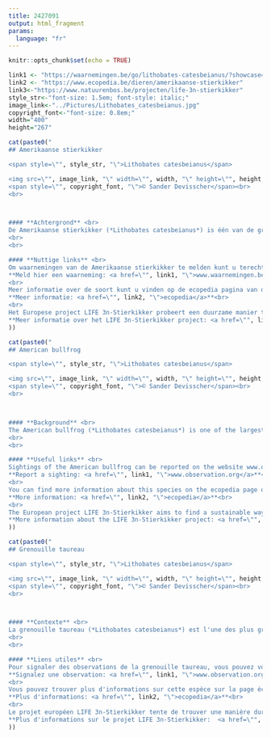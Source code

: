 ```yaml
---
title: 2427091
output: html_fragment
params:
  language: "fr"
---
```

<style>
h1.title {
  display: none;
}
</style>

```r
knitr::opts_chunk$set(echo = TRUE)
```

```r
link1 <- "https://waarnemingen.be/go/lithobates-catesbeianus/?showcase=1"
link2 <- "https://www.ecopedia.be/dieren/amerikaanse-stierkikker"
link3<-"https://www.natuurenbos.be/projecten/life-3n-stierkikker"
style_str<-"font-size: 1.5em; font-style: italic;"
image_link<-"../Pictures/Lithobates_catesbeianus.jpg"
copyright_font<-"font-size: 0.8em;"
width="400"
height="267"
```

```r
cat(paste0("
## Amerikaanse stierkikker

<span style=\"", style_str, "\">Lithobates catesbeianus</span>

<img src=\"", image_link, "\" width=\"", width, "\" height=\"", height, "\"><br>
<span style=\"", copyright_font, "\">© Sander Devisscher</span><br>
<br>



#### **Achtergrond** <br>
De Amerikaanse stierkikker (*Lithobates catesbeianus*) is één van de grootste kikkers ter wereld, en is zeer competitief en vraatzuchtig. De soort kan drager zijn van verschillende ziektes en vormt een bedreiging voor inheemse amfibieënsoorten en de algemene biodiversiteit. In België zijn er momenteel een aantal populaties van de Amerikaanse stierkikker, waarvan de grootste zich in de vallei van de Grote Nete in Vlaanderen bevindt.
<br>
<br>

#### **Nuttige links** <br>
Om waarnemingen van de Amerikaanse stierkikker te melden kunt u terecht op  www.waarnemingen.be. Uw meldingen zijn nuttig voor de monitoring en het onderzoek van de soort.<br>
**Meld hier een waarneming: <a href=\"", link1, "\">www.waarnemingen.be</a>**<br>
<br>
Meer informatie over de soort kunt u vinden op de ecopedia pagina van de Amerikaanse stierkikker.<br>
**Meer informatie: <a href=\"", link2, "\">ecopedia</a>**<br>
<br>
Het Europese project LIFE 3n-Stierkikker probeert een duurzame manier te vinden om de opmars van deze soort in Vlaanderen te stoppen. Het project gebruikt hiervoor traditionele bestrijdingstechnieken in combinatie met het uitzetten van steriele kikkers.<br>
**Meer informatie over het LIFE 3n-Stierkikker project: <a href=\"", link3, "\">LIFE 3n-Stierkikker</a>**"
))
```


```r
cat(paste0("
## American bullfrog

<span style=\"", style_str, "\">Lithobates catesbeianus</span>

<img src=\"", image_link, "\" width=\"", width, "\" height=\"", height, "\"><br>
<span style=\"", copyright_font, "\">© Sander Devisscher</span><br>
<br>



#### **Background** <br>
The American bullfrog (*Lithobates catesbeianus*) is one of the largest frogs in the world and is known to be very competitive and voracious. The species can carry various diseases and poses a threat to native amphibian species as well as biodiversity in general. Currently, there are several populations of the American bullfrog in Belgium, the largest of which can be found in the Grote Nete valley in Flandres.
<br>
<br>

#### **Useful links** <br>
Sightings of the American bullfrog can be reported on the website www.observation.org. Your reports are valuable for monitoring and researching the species.<br>
**Report a sighting: <a href=\"", link1, "\">www.observation.org</a>**<br>
<br>
You can find more information about this species on the ecopedia page of the American bullfrog (note that this information is currently only available in Dutch).<br>
**More information: <a href=\"", link2, "\">ecopedia</a>**<br>
<br>
The European project LIFE 3n-Stierkikker aims to find a sustainable way to stop the spread of the American bullfrog in Flanders. To this end, the project uses traditional control techniques in combination with the release of sterile frogs. <br>
**More information about the LIFE 3n-Stierkikker project: <a href=\"", link3, "\">LIFE 3n-Stierkikker</a>**"
))
```

```r
cat(paste0("
## Grenouille taureau

<span style=\"", style_str, "\">Lithobates catesbeianus</span>

<img src=\"", image_link, "\" width=\"", width, "\" height=\"", height, "\"><br>
<span style=\"", copyright_font, "\">© Sander Devisscher</span><br>
<br>



#### **Contexte** <br>
La grenouille taureau (*Lithobates catesbeianus*) est l'une des plus grandes grenouilles du monde, et elle est très compétitive et vorace. Cette espèce peut être porteuse de diverses maladies et constitue une menace pour les espèces indigènes d'amphibiens ainsi que pour la biodiversité en général. En Belgique, il existe actuellement plusieurs populations de grenouilles taureau, dont la plus grande se trouve dans la vallée de la Grande Nèthe en Flandre.
<br>
<br>

#### **Liens utiles** <br>
Pour signaler des observations de la grenouille taureau, vous pouvez vous rendre sur www.observation.org. Vos signalements sont utiles pour la surveillance et la recherche sur cette espèce.<br>
**Signalez une observation: <a href=\"", link1, "\">www.observation.org</a>**<br>
<br>
Vous pouvez trouver plus d'informations sur cette espèce sur la page écopédia de la grenouille taureau (notez que cette information est actuellement disponible uniquement en néerlandais).<br>
**Plus d'informations: <a href=\"", link2, "\">ecopedia</a>**<br>
<br>
Le projet européen LIFE 3n-Stierkikker tente de trouver une manière durable d'arrêter la progression de cette espèce en Flandre. Le projet utilise pour cela des techniques de lutte traditionnelles en combinaison avec l'introduction de grenouilles stériles.<br>
**Plus d'informations sur le projet LIFE 3n-Stierkikker:  <a href=\"", link3, "\">LIFE 3n-Stierkikker</a>**"
))
```